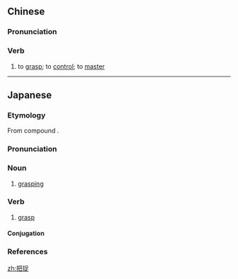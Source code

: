 ==Chinese==
{{zh-forms}}

===Pronunciation===
{{zh-pron
|m=bǎzhuō
|c=baa2 zuk1
|cat=v
}}

===Verb===
{{zh-verb}}

# {{lb|zh|often|figurative}} to [[grasp]]; to [[control]]; to [[master]]

----

==Japanese==
{{ja-kanjitab|は|そく|yomi=o}}

===Etymology===
From {{etyl|ltc|ja|sort=はそく}} compound {{m|zh|把捉|tr=pæ<sup>X</sup> + tsræwk|lit=grasp + grasp}}.

===Pronunciation===
{{ja-pron|yomi=o|はそく|acc=0|acc_ref=DJR,NHK}}

===Noun===
{{ja-noun|はそく}}

# [[grasping]]

===Verb===
{{ja-verb-suru|はそく}}

# [[grasp]]

====Conjugation====
{{ja-suru|はそく}}

===References===
<references/>

[[zh:把捉]]